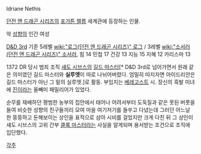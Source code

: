 Idriane Nethis

[[던전 앤 드래곤 시리즈]]의 [[포가튼 렐름]] 세계관에 등장하는 인물. 

악 [[성향]]의 인간 여성

[[D&D 3rd]] 기준 5레벨 [[wiki:"로그(던전 앤 드래곤 시리즈)" 로그]] / 3레벨 [[wiki:"소서러(던전 앤 드래곤 시리즈)" 소서러]], 힘 14 민첩 17 건강 13 지능 15 지혜 12 카리스마 13

1372 DR 당시 범죄 조직 [[섀도 시브스]]의 [[길드 마스터]][* D&D 3rd로 넘어가면서 원래 같은 의미였던 길드 마스터와 '''실루엣'''이 따로 나뉘어버렸다. 엄밀히 따지자면 아이드리안은 길드 마스터가 아닌 그 밑의 실루엣.]로 활동. 부임지는 [[베레고스트]] 시. 장신의 흑발 미녀에 [[진]]이라는 올빼미 패밀리어가 있었다. 

순무를 재배하던 평범한 농부의 집안에서 태어나 어려서부터 도둑질과 같은 못된 버릇을 들여 비슷한 성향의 친구들끼리 모여 마을 여기저기를 들쑤고 다녔는데 그러던 어느날 한 뚱뚱하고 둔해보이는 상인을 표적으로 삼아 시비를 걸었지만 크게 다친 뒤 그 상인이 섀도 시브스의 고위 간부 [[클록 마스터]]라는 사실을 알게되며 용서받는 조건으로 조직에 입단했다.

[[각주]]
